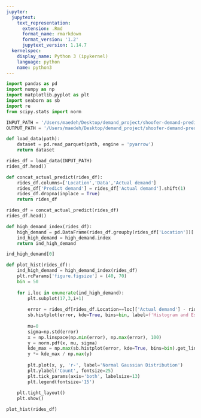 ```yaml
---
jupyter:
  jupytext:
    text_representation:
      extension: .Rmd
      format_name: rmarkdown
      format_version: '1.2'
      jupytext_version: 1.14.7
  kernelspec:
    display_name: Python 3 (ipykernel)
    language: python
    name: python3
---
```


```python
import pandas as pd
import numpy as np
import matplotlib.pyplot as plt
import seaborn as sb
import re
from scipy.stats import norm
```

```python
INPUT_PATH = '/Users/maedeh/Desktop/demand_project/shoofer-demand-prediction/data/labels.parquet'
OUTPUT_PATH = '/Users/maedeh/Desktop/demand_project/shoofer-demand-prediction/data/arima_predict.parquet'
```

```python
def load_data(path):
    dataset = pd.read_parquet(path, engine = 'pyarrow')
    return dataset
```

```python
rides_df = load_data(INPUT_PATH)
rides_df.head()
```

```python
def concat_actual_predict(rides_df):
    rides_df.columns=['Location','Data','Actual demand']
    rides_df['Predict demand'] = rides_df['Actual demand'].shift(1)
    rides_df.dropna(inplace = True)
    return rides_df
```

```python
rides_df = concat_actual_predict(rides_df)
rides_df.head()
```

```python
def high_demand_index(rides_df):
    high_demand = pd.DataFrame(rides_df.groupby(rides_df['Location'])['Actual demand'].sum().sort_values(ascending=False)[:49])
    ind_high_demand = high_demand.index
    return ind_high_demand
```

```python
ind_high_demand[0]
```

```python
def plot_hist(rides_df):
    ind_high_demand = high_demand_index(rides_df)
    plt.rcParams['figure.figsize'] = (40, 70)
    bin = 50
    
    for i,loc in enumerate(ind_high_demand):
        plt.subplot(17,3,i+1)
        
        error = rides_df[rides_df.Location==loc]['Actual demand'] - rides_df[rides_df.Location==loc]['Predict demand']
        sb.histplot(error, kde=True, bins=bin, label=f'Histogram and Estimated density of Location{loc}', color='green')
    
        mu=0
        sigma=np.std(error)    
        x = np.linspace(np.min(error), np.max(error), 100)
        y = norm.pdf(x, mu, sigma)
        kde_max = np.max(sb.histplot(error, kde=True, bins=bin).get_lines()[0].get_data()[1])
        y *= kde_max / np.max(y)
        
        plt.plot(x, y, 'r-', label='Normal Gaussian Distribution')
        plt.ylabel('Count', fontsize=25)
        plt.tick_params(axis='both', labelsize=13)
        plt.legend(fontsize='15')
    
    plt.tight_layout()
    plt.show()
```

```python
plot_hist(rides_df)
```

```python

```

